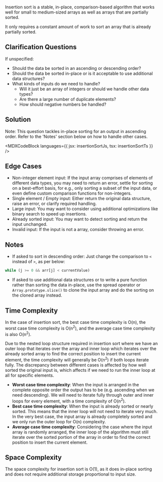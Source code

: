 

Insertion sort is a stable, in-place, comparison-based algorithm that works well for small to medium-sized arrays as well as arrays that are partially sorted.

It only requires a constant amount of work to sort an array that is already partially sorted.

## Clarification Questions

If unspecified:

- Should the data be sorted in an ascending or descending order?
- Should the data be sorted in-place or is it acceptable to use additional data structures?
- What kinds of inputs do we need to handle?
  - Will it just be an array of integers or should we handle other data types?
  - Are there a large number of duplicate elements?
  - How should negative numbers be handled?

## Solution

Note: This question tackles in-place sorting for an output in ascending order. Refer to the 'Notes' section below on how to handle other cases.

<MDXCodeBlock languages={{ jsx: insertionSortJs, tsx: insertionSortTs }} />

## Edge Cases

- Non-integer element input: If the input array comprises of elements of different data types, you may need to return an error, settle for sorting on a best-effort basis, for e.g., only sorting a subset of the input data, or even define custom comparison functions for non-integers.
- Single element / Empty input: Either return the original data structure, raise an error, or clarify required handling.
- Large input: You may want to consider using additional optimizations like binary search to speed up insertions.
- Already sorted input: You may want to detect sorting and return the input unchanged.
- Invalid input: If the input is not a array, consider throwing an error.

## Notes

- If asked to sort in descending order: Just change the comparison to `<` instead of `>`, as per below:

```js
while (j >= 0 && arr[j] < currentValue)
```

- If asked to use additional data structures or to write a pure function rather than sorting the data in-place, use the spread operator or `Array.prototype.slice()` to clone the input array and do the sorting on the cloned array instead.

## Time Complexity

In the case of insertion sort, the best case time complexity is O(n), the worst case time complexity is O(n<sup>2</sup>), and the average case time complexity is also O(n<sup>2</sup>).

Due to the nested loop structure required in insertion sort where we have an outer loop that iterates over the array and inner loop which iterates over the already sorted array to find the correct position to insert the current element, the time complexity will generally be O(n<sup>2</sup>) if both loops iterate fully. The discrepancy between different cases is affected by how well sorted the original input is, which affects if we need to run the inner loop at all for specific elements.

- **Worst case time complexity**: When the input is arranged in the complete opposite order the output has to be (e.g. ascending when we need descending). We will need to iterate fully through outer and inner loops for every element, with a time complexity of O(n<sup>2</sup>).
- **Best case time complexity**: When the input is already sorted or nearly sorted. This means that the inner loop will not need to iterate very much. In the very best case, the input array is already completely sorted and we only run the outer loop for O(n) complexity.
- **Average case time complexity**: Considering the case where the input array is randomly arranged, the inner loop of the algorithm must still iterate over the sorted portion of the array in order to find the correct position to insert the current element.

## Space Complexity

The space complexity for insertion sort is O(1), as it does in-place sorting and does not require additional storage proportional to input size.
